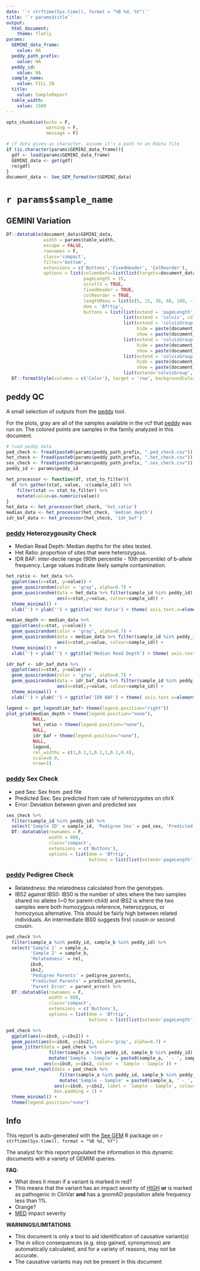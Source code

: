 ```yaml
---
date: '`r strftime(Sys.time(), format = "%B %d, %Y")`'
title: '`r params$title`'
output: 
  html_document:
    theme: flatly
params:
  GEMINI_data_frame:
    value: NA
  peddy_path_prefix:
    value: NA
  peddy_id:
    value: NA
  sample_name:
    value: FILL_IN
  title:
    value: SampleReport
  table_width:
    value: 1500
---
```


```r
opts_chunk$set(echo = F,
               warning = F,
               message = F)
```

<style type="text/css">
.main-container {
max-width: `r params$table_width`px; !important;
margin-left: auto;
margin-right: auto;
}
</style>

```r
# if data given as character, assume it's a path to an Rdata file
if (is.character(params$GEMINI_data_frame)){
  gdf <- load(params$GEMINI_data_frame)
  GEMINI_data <- get(gdf)
  rm(gdf)
}
document_data <- See_GEM_formatter(GEMINI_data)
```

# `r params$sample_name` {.tabset}

## GEMINI Variation
```r
DT::datatable(document_data$GEMINI_data, 
              width = params$table_width, 
              escape = FALSE,
              rownames = F, 
              class='compact', 
              filter='bottom',
              extensions = c('Buttons','FixedHeader', 'ColReorder'),
              options = list(columnDefs=list(list(targets=document_data$neg_core_index-1, visible = FALSE)),
                             pageLength = 15,
                             scrollX = TRUE,
                             fixedHeader = TRUE,
                             colReorder = TRUE,
                             lengthMenu = list(c(5, 15, 30, 60, 100, -1), list('5', '15', '30', '60', '100', 'All')),
                             dom = 'Bfrtip',
                             buttons = list(list(extend = 'pageLength'),
                                            list(extend = 'colvis', collectionLayout='four-column'),
                                            list(extend = 'colvisGroup', text='Core Fields', 
                                                 hide = paste(document_data$neg_core_index-1, collapse = ','), 
                                                 show = paste(document_data$core_index-1, collapse = ',')),
                                            list(extend = 'colvisGroup', text='Family Genotypes', 
                                                 hide = paste(document_data$neg_genotypes-1, collapse = ','), 
                                                 show = paste(document_data$genotypes-1, collapse = ',')),
                                            list(extend = 'colvisGroup', text='In Silico Fields', 
                                                 hide = paste(document_data$neg_in_silico_index-1, collapse = ','), 
                                                 show = paste(document_data$in_silico_index-1, collapse = ',')),
                                            list(extend='colvisGroup', text='Show All', show = ':hidden' )))) %>% 
  DT::formatStyle(columns = c('Color'), target = 'row', backgroundColor = DT::styleEqual(c(0, 1, 2), c('#ffffff', '#fff0dd', '#ffdddd'))) 


```

## peddy QC

A small selection of outputs from the [peddy](http://peddy.readthedocs.io) tool. 

For the plots, gray are all of the samples available in the vcf that [peddy](http://peddy.readthedocs.io)
was run on. The colored points are samples in the family analyzed in this document. 

```r
# load peddy data
ped_check <- fread(paste0(params$peddy_path_prefix, ".ped_check.csv"))
het_check <- fread(paste0(params$peddy_path_prefix, ".het_check.csv"))
sex_check <- fread(paste0(params$peddy_path_prefix, ".sex_check.csv"))
peddy_id <- params$peddy_id

het_processor <- function(df, stat_to_filter){
  df %>% gather(stat, value, -c(sample_id)) %>% 
    filter(stat == stat_to_filter) %>% 
    mutate(value=as.numeric(value))
}
het_data <- het_processor(het_check, 'het_ratio')
median_data <- het_processor(het_check, 'median_depth')
idr_baf_data <- het_processor(het_check, 'idr_baf')
```

### [peddy](http://peddy.readthedocs.io) Heterozygousity Check

- Median Read Depth: Median depths for the sites tested.
- Het Ratio: proportion of sites that were heterozygous.
- IDR BAF: inter-decile range (90th percentile - 10th percentile) of b-allele frequency. Large values indicate likely sample contamination.

```r
het_ratio <- het_data %>% 
  ggplot(aes(x=stat, y=value)) + 
  geom_quasirandom(color = 'gray', alpha=0.7) + 
  geom_quasirandom(data = het_data %>% filter(sample_id %in% peddy_id), 
                   aes(x=stat,y=value, colour=sample_id)) +
  theme_minimal() + 
  xlab('') + ylab('') + ggtitle('Het Ratio') + theme( axis.text.x=element_blank(), axis.ticks.x=element_blank())

median_depth <- median_data %>% 
  ggplot(aes(x=stat, y=value)) +
  geom_quasirandom(color = 'gray', alpha=0.7) + 
  geom_quasirandom(data = median_data %>% filter(sample_id %in% peddy_id), 
                   aes(x=stat,y=value, colour=sample_id)) +
  theme_minimal() +
  xlab('') + ylab('') + ggtitle('Median Read Depth') + theme( axis.text.x=element_blank(), axis.ticks.x=element_blank())

idr_baf <- idr_baf_data %>% 
  ggplot(aes(x=stat, y=value)) + 
  geom_quasirandom(color = 'gray', alpha=0.7) + 
  geom_quasirandom(data = idr_baf_data %>% filter(sample_id %in% peddy_id), 
                   aes(x=stat,y=value, colour=sample_id)) +
  theme_minimal() + 
  xlab('') + ylab('') + ggtitle('IDR BAF') + theme( axis.text.x=element_blank(), axis.ticks.x=element_blank())

legend <- get_legend(idr_baf+ theme(legend.position="right"))
plot_grid(median_depth + theme(legend.position="none"),
          NULL,
          het_ratio + theme(legend.position="none"), 
          NULL,
          idr_baf + theme(legend.position="none"), 
          NULL,
          legend,
          rel_widths = c(1,0.1,1,0.1,1,0.1,0.4),
          scale=0.9,
          nrow=1) 
```

### [peddy](http://peddy.readthedocs.io) Sex Check

- ped Sex: Sex from .ped file
- Predicted Sex: Sex predicted from rate of heterozygotes on chrX
- Error: Deviation between given and predicted sex

```r
sex_check %>% 
  filter(sample_id %in% peddy_id) %>% 
  select('Sample ID' = sample_id, 'Pedigree Sex' = ped_sex, 'Predicted Sex' = predicted_sex, 'Error' = error) %>% 
  DT::datatable(rownames = F, 
                width = 800,
                class='compact',  
                extensions = c('Buttons'),
                options = list(dom = 'Bfrtip',
                               buttons = list(list(extend='pageLength'))))
```

### [peddy](http://peddy.readthedocs.io) Pedigree Check

- Relatedness: the relatedness calculated from the genotypes.
- IBS2 against IBS0: IBS0 is the number of sites where the two samples shared no alleles (~0 for parent-child) and IBS2 is where the two samples were both homozygous reference, heterozygous, or homozyous alternative. This should be fairly high between related individuals. An intermediate IBS0 suggests first cousin or second cousin. 

```r
ped_check %>% 
  filter(sample_a %in% peddy_id, sample_b %in% peddy_id) %>% 
  select('Sample 1' = sample_a,
         'Sample 2' = sample_b, 
         'Relatedness' = rel,
         ibs0,
         ibs2,
         'Pedigree Parents' = pedigree_parents,
         'Predicted Parents' = predicted_parents,
         'Parent Error' = parent_error) %>% 
  DT::datatable(rownames = F, 
                width = 800,
                class='compact',  
                extensions = c('Buttons'),
                options = list(dom = 'Bfrtip',
                               buttons = list(list(extend='pageLength'))))
```

```r
ped_check %>% 
  ggplot(aes(x=ibs0, y=ibs2)) + 
  geom_point(aes(x=ibs0, y=ibs2), color='gray', alpha=0.7) + 
  geom_jitter(data = ped_check %>% 
                filter(sample_a %in% peddy_id, sample_b %in% peddy_id) %>% 
                mutate('Sample - Sample' = paste0(sample_a, ' - ', sample_b)),
              aes(x=ibs0, y=ibs2, colour = `Sample - Sample`)) +
  geom_text_repel(data = ped_check %>% 
                    filter(sample_a %in% peddy_id, sample_b %in% peddy_id) %>% 
                    mutate('Sample - Sample' = paste0(sample_a, ' - ', sample_b)),
                  aes(x=ibs0, y=ibs2, label = `Sample - Sample`, colour = `Sample - Sample`),
                  box.padding = 1) + 
  theme_minimal() + 
  theme(legend.position="none")
```

## Info

This report is auto-generated with the [See GEM](https://github.com/davemcg/See_GEM) R package on `r strftime(Sys.time(), format = "%B %d, %Y")`

The analyst for this report populated the information in this dynamic documents with a variety of GEMINI queries. 

**FAQ**:

- What does it mean if a variant is marked in red?
- This means that the variant has an impact severity of [HIGH](http://gemini.readthedocs.io/en/latest/content/database_schema.html#details-of-the-impact-and-impact-severity-columns) **or** is marked as pathogenic in ClinVar **and** has a gnomAD population allele frequency less than 1%. 
- Orange?
- [MED](http://gemini.readthedocs.io/en/latest/content/database_schema.html#details-of-the-impact-and-impact-severity-columns) impact severity


**WARNINGS/LIMITATIONS** 

- This document is only a tool to aid identification of causative variant(s)
- The *in silico* consequences (e.g. stop gained, synonymous) are automatically 
calculated, and for a variety of reasons, may not be accurate.
- The causative variants may not be present in this document

